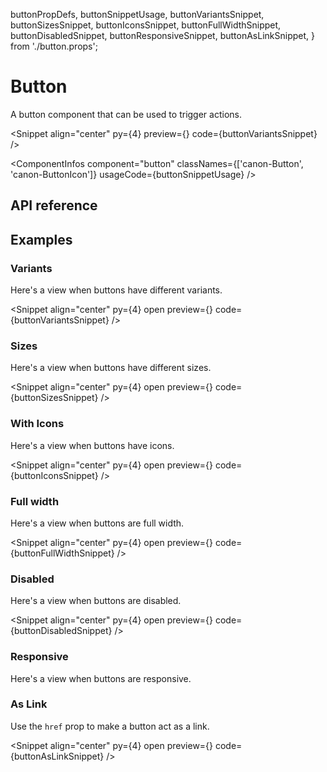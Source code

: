   buttonPropDefs,
  buttonSnippetUsage,
  buttonVariantsSnippet,
  buttonSizesSnippet,
  buttonIconsSnippet,
  buttonFullWidthSnippet,
  buttonDisabledSnippet,
  buttonResponsiveSnippet,
  buttonAsLinkSnippet,
} from './button.props';

# Button

A button component that can be used to trigger actions.

<Snippet
  align="center"
  py={4}
  preview={<ButtonSnippet story="Variants" />}
  code={buttonVariantsSnippet}
/>

<ComponentInfos
  component="button"
  classNames={['canon-Button', 'canon-ButtonIcon']}
  usageCode={buttonSnippetUsage}
/>

## API reference

<PropsTable data={buttonPropDefs} />

## Examples

### Variants

Here's a view when buttons have different variants.

<Snippet
  align="center"
  py={4}
  open
  preview={<ButtonSnippet story="Variants" />}
  code={buttonVariantsSnippet}
/>

### Sizes

Here's a view when buttons have different sizes.

<Snippet
  align="center"
  py={4}
  open
  preview={<ButtonSnippet story="Sizes" />}
  code={buttonSizesSnippet}
/>

### With Icons

Here's a view when buttons have icons.

<Snippet
  align="center"
  py={4}
  open
  preview={<ButtonSnippet story="WithIcons" />}
  code={buttonIconsSnippet}
/>

### Full width

Here's a view when buttons are full width.

<Snippet
  align="center"
  py={4}
  open
  preview={<ButtonSnippet story="FullWidth" />}
  code={buttonFullWidthSnippet}
/>

### Disabled

Here's a view when buttons are disabled.

<Snippet
  align="center"
  py={4}
  open
  preview={<ButtonSnippet story="Disabled" />}
  code={buttonDisabledSnippet}
/>

### Responsive

Here's a view when buttons are responsive.

<CodeBlock code={buttonResponsiveSnippet} />

### As Link

Use the `href` prop to make a button act as a link.

<Snippet
  align="center"
  py={4}
  open
  preview={<ButtonSnippet story="AsLink" />}
  code={buttonAsLinkSnippet}
/>
